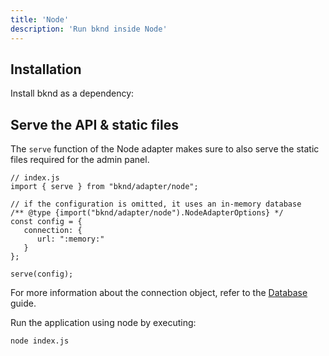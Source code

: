 ```yaml
---
title: 'Node'
description: 'Run bknd inside Node'
---
```


## Installation
Install bknd as a dependency:
<InstallBknd />

## Serve the API & static files
The `serve` function of the Node adapter makes sure to also serve the static files required for
the admin panel.

``` tsx
// index.js
import { serve } from "bknd/adapter/node";

// if the configuration is omitted, it uses an in-memory database
/** @type {import("bknd/adapter/node").NodeAdapterOptions} */
const config = {
   connection: {
      url: ":memory:"
   }
};

serve(config);
```
For more information about the connection object, refer to the [Database](/usage/database) guide.

Run the application using node by executing:
```bash
node index.js
```